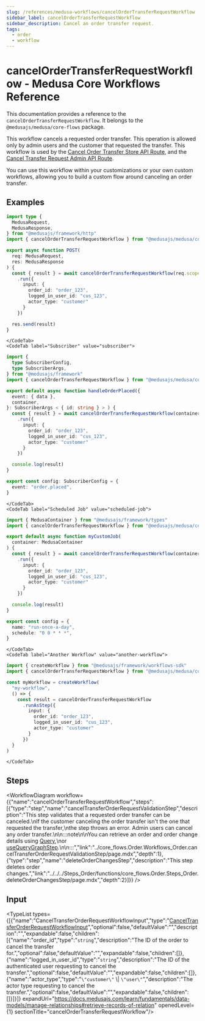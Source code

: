 ```yaml
---
slug: /references/medusa-workflows/cancelOrderTransferRequestWorkflow
sidebar_label: cancelOrderTransferRequestWorkflow
sidebar_description: Cancel an order transfer request.
tags:
  - order
  - workflow
---
```



# cancelOrderTransferRequestWorkflow - Medusa Core Workflows Reference

This documentation provides a reference to the `cancelOrderTransferRequestWorkflow`. It belongs to the `@medusajs/medusa/core-flows` package.

This workflow cancels a requested order transfer. This operation is allowed only by admin users and the customer that requested the transfer.
This workflow is used by the [Cancel Order Transfer Store API Route](https://docs.medusajs.com/api/store#orders\_postordersidtransfercancel),
and the [Cancel Transfer Request Admin API Route](https://docs.medusajs.com/api/admin#orders\_postordersidtransfercancel).

You can use this workflow within your customizations or your own custom workflows, allowing you to build a custom flow
around canceling an order transfer.

<SourceCodeLink link="https://github.com/medusajs/medusa/blob/9069e9279ee230384cf09c553f60ab6caa0e7012/packages/core/core-flows/src/order/workflows/transfer/cancel-order-transfer.ts#L122" />

## Examples

<CodeTabs group="workflow-exection">
    <CodeTab label="API Route" value="api-route">
    
```ts title="src/api/workflow/route.ts"
import type {
  MedusaRequest,
  MedusaResponse,
} from "@medusajs/framework/http"
import { cancelOrderTransferRequestWorkflow } from "@medusajs/medusa/core-flows"

export async function POST(
  req: MedusaRequest,
  res: MedusaResponse
) {
  const { result } = await cancelOrderTransferRequestWorkflow(req.scope)
    .run({
      input: {
        order_id: "order_123",
        logged_in_user_id: "cus_123",
        actor_type: "customer"
      }
    })

  res.send(result)
}
```

    </CodeTab>
    <CodeTab label="Subscriber" value="subscriber">
    
```ts title="src/subscribers/order-placed.ts"
import {
  type SubscriberConfig,
  type SubscriberArgs,
} from "@medusajs/framework"
import { cancelOrderTransferRequestWorkflow } from "@medusajs/medusa/core-flows"

export default async function handleOrderPlaced({
  event: { data },
  container,
}: SubscriberArgs < { id: string } > ) {
  const { result } = await cancelOrderTransferRequestWorkflow(container)
    .run({
      input: {
        order_id: "order_123",
        logged_in_user_id: "cus_123",
        actor_type: "customer"
      }
    })

  console.log(result)
}

export const config: SubscriberConfig = {
  event: "order.placed",
}
```

    </CodeTab>
    <CodeTab label="Scheduled Job" value="scheduled-job">
    
```ts title="src/jobs/message-daily.ts"
import { MedusaContainer } from "@medusajs/framework/types"
import { cancelOrderTransferRequestWorkflow } from "@medusajs/medusa/core-flows"

export default async function myCustomJob(
  container: MedusaContainer
) {
  const { result } = await cancelOrderTransferRequestWorkflow(container)
    .run({
      input: {
        order_id: "order_123",
        logged_in_user_id: "cus_123",
        actor_type: "customer"
      }
    })

  console.log(result)
}

export const config = {
  name: "run-once-a-day",
  schedule: "0 0 * * *",
}
```

    </CodeTab>
    <CodeTab label="Another Workflow" value="another-workflow">
    
```ts title="src/workflows/my-workflow.ts"
import { createWorkflow } from "@medusajs/framework/workflows-sdk"
import { cancelOrderTransferRequestWorkflow } from "@medusajs/medusa/core-flows"

const myWorkflow = createWorkflow(
  "my-workflow",
  () => {
    const result = cancelOrderTransferRequestWorkflow
      .runAsStep({
        input: {
          order_id: "order_123",
          logged_in_user_id: "cus_123",
          actor_type: "customer"
        }
      })
  }
)
```

    </CodeTab>
  </CodeTabs>

## Steps

<WorkflowDiagram workflow={{"name":"cancelOrderTransferRequestWorkflow","steps":[{"type":"step","name":"cancelTransferOrderRequestValidationStep","description":"This step validates that a requested order transfer can be canceled.\nIf the customer canceling the order transfer isn't the one that requested the transfer,\nthe step throws an error. Admin users can cancel any order transfer.\n\n:::note\n\nYou can retrieve an order and order change details using [Query](https://docs.medusajs.com/learn/fundamentals/module-links/query),\nor [useQueryGraphStep](https://docs.medusajs.com/resources/references/medusa-workflows/steps/useQueryGraphStep).\n\n:::","link":"../core_flows.Order.Workflows_Order.cancelTransferOrderRequestValidationStep/page.mdx","depth":1},{"type":"step","name":"deleteOrderChangesStep","description":"This step deletes order changes.","link":"../../../Steps_Order/functions/core_flows.Order.Steps_Order.deleteOrderChangesStep/page.mdx","depth":2}]}} />

## Input

<TypeList types={[{"name":"CancelTransferOrderRequestWorkflowInput","type":"[CancelTransferOrderRequestWorkflowInput](../../../../../types/WorkflowTypes/OrderWorkflow/types/types.WorkflowTypes.OrderWorkflow.CancelTransferOrderRequestWorkflowInput/page.mdx)","optional":false,"defaultValue":"","description":"","expandable":false,"children":[{"name":"order_id","type":"`string`","description":"The ID of the order to cancel the transfer for.","optional":false,"defaultValue":"","expandable":false,"children":[]},{"name":"logged_in_user_id","type":"`string`","description":"The ID of the authenticated user requesting to cancel the transfer.","optional":false,"defaultValue":"","expandable":false,"children":[]},{"name":"actor_type","type":"`\"customer\"` \\| `\"user\"`","description":"The actor type requesting to cancel the transfer.","optional":false,"defaultValue":"","expandable":false,"children":[]}]}]} expandUrl="https://docs.medusajs.com/learn/fundamentals/data-models/manage-relationships#retrieve-records-of-relation" openedLevel={1} sectionTitle="cancelOrderTransferRequestWorkflow"/>
